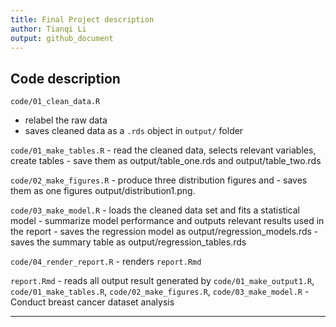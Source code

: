 ```yaml
---
title: Final Project description
author: Tianqi Li
output: github_document
---
```


## Code description

`code/01_clean_data.R`

  - relabel the raw data
  - saves cleaned data as a `.rds` object in `output/` folder

`code/01_make_tables.R`
  - read the cleaned data, selects relevant variables, create tables
  - save them as output/table_one.rds and output/table_two.rds


`code/02_make_figures.R`
  - produce three distribution figures and 
  - saves them as one figures output/distribution1.png.

`code/03_make_model.R`
  - loads the cleaned data set and fits a statistical model
  - summarize model performance and outputs relevant results used in the report
  - saves the regression model as output/regression_models.rds
  - saves the summary table as output/regression_tables.rds
  
`code/04_render_report.R`
  - renders `report.Rmd`

`report.Rmd`
  - reads all output result generated by `code/01_make_output1.R`, `code/01_make_tables.R`, `code/02_make_figures.R`, `code/03_make_model.R`
  - Conduct breast cancer dataset analysis

------------------------------------------------------------------------